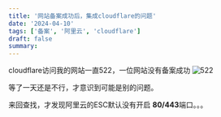 ```yaml
---
title: '网站备案成功后，集成cloudflare的问题'
date: '2024-04-10'
tags: ['备案', '阿里云', 'cloudflare']
draft: false
summary:
---
```


cloudflare访问我的网站一直522，一位网站没有备案成功
![522](522.png)

等了一天还是不行，才意识到可能是别的问题。

来回查找，才发现阿里云的ESC默认没有开启 **80/443**端口。。。

